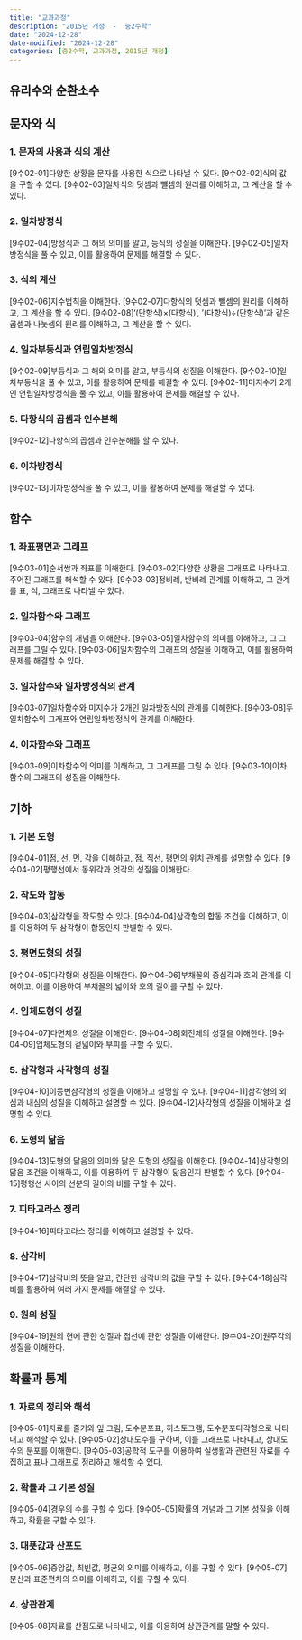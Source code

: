 ```yaml
---
title: "교과과정"
description: "2015년 개정  -  중2수학"
date: "2024-12-28"
date-modified: "2024-12-28"
categories: [중2수학, 교과과정, 2015년 개정]
---
```


## 유리수와 순환소수

## 문자와 식

### 1. 문자의 사용과 식의 계산
[9수02-01]다양한 상황을 문자를 사용한 식으로 나타낼 수 있다.
[9수02-02]식의 값을 구할 수 있다.
[9수02-03]일차식의 덧셈과 뺄셈의 원리를 이해하고, 그 계산을 할 수 있다.

### 2. 일차방정식
[9수02-04]방정식과 그 해의 의미를 알고, 등식의 성질을 이해한다.
[9수02-05]일차방정식을 풀 수 있고, 이를 활용하여 문제를 해결할 수 있다.

### 3. 식의 계산
[9수02-06]지수법칙을 이해한다.
[9수02-07]다항식의 덧셈과 뺄셈의 원리를 이해하고, 그 계산을 할 수 있다.
[9수02-08]‘(단항식)×(다항식)’, ‘(다항식)÷(단항식)’과 같은 곱셈과 나눗셈의 원리를 이해하고, 그 계산을 할 수 있다.

### 4. 일차부등식과 연립일차방정식
[9수02-09]부등식과 그 해의 의미를 알고, 부등식의 성질을 이해한다.
[9수02-10]일차부등식을 풀 수 있고, 이를 활용하여 문제를 해결할 수 있다.
[9수02-11]미지수가 2개인 연립일차방정식을 풀 수 있고, 이를 활용하여 문제를 해결할 수 있다.

### 5. 다항식의 곱셈과 인수분해
[9수02-12]다항식의 곱셈과 인수분해를 할 수 있다.

### 6. 이차방정식
[9수02-13]이차방정식을 풀 수 있고, 이를 활용하여 문제를 해결할 수 있다.

## 함수

### 1. 좌표평면과 그래프
[9수03-01]순서쌍과 좌표를 이해한다.
[9수03-02]다양한 상황을 그래프로 나타내고, 주어진 그래프를 해석할 수 있다.
[9수03-03]정비례, 반비례 관계를 이해하고, 그 관계를 표, 식, 그래프로 나타낼 수 있다.

### 2. 일차함수와 그래프
[9수03-04]함수의 개념을 이해한다.
[9수03-05]일차함수의 의미를 이해하고, 그 그래프를 그릴 수 있다.
[9수03-06]일차함수의 그래프의 성질을 이해하고, 이를 활용하여 문제를 해결할 수 있다.

### 3. 일차함수와 일차방정식의 관계
[9수03-07]일차함수와 미지수가 2개인 일차방정식의 관계를 이해한다.
[9수03-08]두 일차함수의 그래프와 연립일차방정식의 관계를 이해한다.

### 4. 이차함수와 그래프
[9수03-09]이차함수의 의미를 이해하고, 그 그래프를 그릴 수 있다.
[9수03-10]이차함수의 그래프의 성질을 이해한다.

## 기하

### 1. 기본 도형
[9수04-01]점, 선, 면, 각을 이해하고, 점, 직선, 평면의 위치 관계를 설명할 수 있다.
[9수04-02]평행선에서 동위각과 엇각의 성질을 이해한다.

### 2. 작도와 합동
[9수04-03]삼각형을 작도할 수 있다.
[9수04-04]삼각형의 합동 조건을 이해하고, 이를 이용하여 두 삼각형이 합동인지 판별할 수 있다.

### 3. 평면도형의 성질
[9수04-05]다각형의 성질을 이해한다.
[9수04-06]부채꼴의 중심각과 호의 관계를 이해하고, 이를 이용하여 부채꼴의 넓이와 호의 길이를 구할 수 있다.

### 4. 입체도형의 성질
[9수04-07]다면체의 성질을 이해한다.
[9수04-08]회전체의 성질을 이해한다.
[9수04-09]입체도형의 겉넓이와 부피를 구할 수 있다.

### 5. 삼각형과 사각형의 성질
[9수04-10]이등변삼각형의 성질을 이해하고 설명할 수 있다.
[9수04-11]삼각형의 외심과 내심의 성질을 이해하고 설명할 수 있다.
[9수04-12]사각형의 성질을 이해하고 설명할 수 있다.

### 6. 도형의 닮음
[9수04-13]도형의 닮음의 의미와 닮은 도형의 성질을 이해한다.
[9수04-14]삼각형의 닮음 조건을 이해하고, 이를 이용하여 두 삼각형이 닮음인지 판별할 수 있다.
[9수04-15]평행선 사이의 선분의 길이의 비를 구할 수 있다.

### 7. 피타고라스 정리
[9수04-16]피타고라스 정리를 이해하고 설명할 수 있다.

### 8. 삼각비
[9수04-17]삼각비의 뜻을 알고, 간단한 삼각비의 값을 구할 수 있다.
[9수04-18]삼각비를 활용하여 여러 가지 문제를 해결할 수 있다.

### 9. 원의 성질
[9수04-19]원의 현에 관한 성질과 접선에 관한 성질을 이해한다.
[9수04-20]원주각의 성질을 이해한다.

## 확률과 통계

### 1. 자료의 정리와 해석
[9수05-01]자료를 줄기와 잎 그림, 도수분포표, 히스토그램, 도수분포다각형으로 나타내고 해석할 수 있다.
[9수05-02]상대도수를 구하며, 이를 그래프로 나타내고, 상대도수의 분포를 이해한다.
[9수05-03]공학적 도구를 이용하여 실생활과 관련된 자료를 수집하고 표나 그래프로 정리하고 해석할 수 있다.

### 2. 확률과 그 기본 성질
[9수05-04]경우의 수를 구할 수 있다.
[9수05-05]확률의 개념과 그 기본 성질을 이해하고, 확률을 구할 수 있다.

### 3. 대푯값과 산포도
[9수05-06]중앙값, 최빈값, 평균의 의미를 이해하고, 이를 구할 수 있다.
[9수05-07]분산과 표준편차의 의미를 이해하고, 이를 구할 수 있다.

### 4. 상관관계
[9수05-08]자료를 산점도로 나타내고, 이를 이용하여 상관관계를 말할 수 있다.
